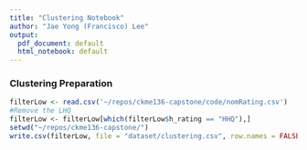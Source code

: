 ```yaml
---
title: "Clustering Notebook"
author: "Jae Yong (Francisco) Lee"
output:
  pdf_document: default
  html_notebook: default
---
```


### Clustering Preparation
```r
filterLow <- read.csv('~/repos/ckme136-capstone/code/nomRating.csv')
#Remove the LHQ
filterLow <- filterLow[which(filterLow$h_rating == "HHQ"),]
setwd("~/repos/ckme136-capstone/")
write.csv(filterLow, file = "dataset/clustering.csv", row.names = FALSE)
```